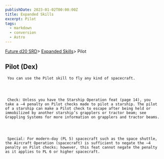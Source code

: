 ```yaml
---
publishDate: 2023-01-02T00:00:00Z
title: Expanded Skills
excerpt: Pilot
tags:
  - markdown
  - conversion
  - Astro
---
```







[Future d20 SRD](/#futureD20)> [Expanded Skills](future-d20-srd-expanded-skills-index)> Pilot
    





## Pilot (Dex)
    



     You can use the Pilot skill to fly any kind of spacecraft.
    



     Check: Unless you have the Starship Operation feat (page 14), you take a –4 penalty on Pilot checks made to pilot a starship. The pilot of a starship can make a Pilot check to escape after being held or immobilized by another starship’s grapplers or tractor beam; see Grappling Systems for more information on grapplers and tractor beams.
    



     Special: For modern-day (PL 5) spacecraft such as the space shuttle, the Aircraft Operation (spacecraft) is sufficient to negate the –4 penalty on Pilot checks; however, this feat cannot negate the penalty as it applies to PL 6 or higher spacecraft.
    




